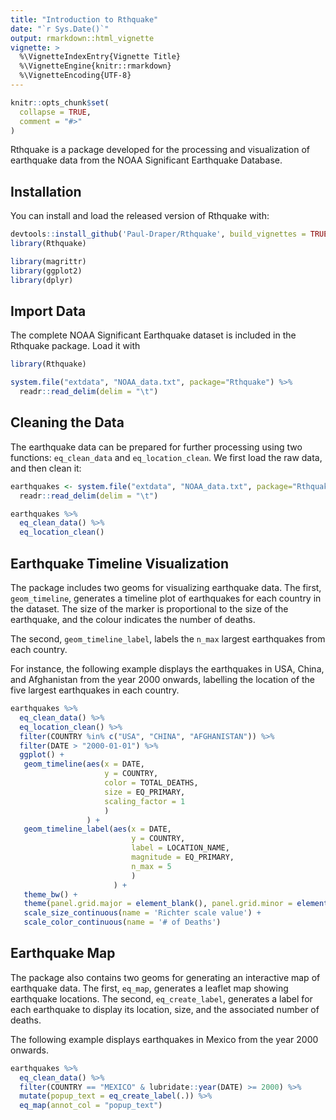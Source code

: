 ```yaml
---
title: "Introduction to Rthquake"
date: "`r Sys.Date()`"
output: rmarkdown::html_vignette
vignette: >
  %\VignetteIndexEntry{Vignette Title}
  %\VignetteEngine{knitr::rmarkdown}
  %\VignetteEncoding{UTF-8}
---
```


```r
knitr::opts_chunk$set(
  collapse = TRUE,
  comment = "#>"
)
```

Rthquake is a package developed for the processing and visualization of earthquake data from the NOAA Significant Earthquake Database. 

## Installation


You can install and load the released version of Rthquake with:

```r
devtools::install_github('Paul-Draper/Rthquake', build_vignettes = TRUE)
library(Rthquake)
```

```r
library(magrittr)
library(ggplot2)
library(dplyr)
```

## Import Data

The complete NOAA Significant Earthquake dataset is included in the Rthquake package. Load it with

```r
library(Rthquake)

system.file("extdata", "NOAA_data.txt", package="Rthquake") %>% 
  readr::read_delim(delim = "\t")
```

## Cleaning the Data

The earthquake data can be prepared for further processing using two functions: `eq_clean_data` and `eq_location_clean`. We first load the raw data, and then clean it:

```r
earthquakes <- system.file("extdata", "NOAA_data.txt", package="Rthquake") %>% 
  readr::read_delim(delim = "\t")

earthquakes %>% 
  eq_clean_data() %>% 
  eq_location_clean()
```

## Earthquake Timeline Visualization

The package includes two geoms for visualizing earthquake data. The first, `geom_timeline`, generates a timeline plot of earthquakes for each country in the dataset. The size of the marker is proportional to the size of the earthquake, and the colour indicates the number of deaths.

The second, `geom_timeline_label`, labels the `n_max` largest earthquakes from each country.

For instance, the following example displays the earthquakes in USA, China, and Afghanistan from the year 2000 onwards, labelling the location of the five largest earthquakes in each country.

```r
earthquakes %>% 
  eq_clean_data() %>% 
  eq_location_clean() %>% 
  filter(COUNTRY %in% c("USA", "CHINA", "AFGHANISTAN")) %>%
  filter(DATE > "2000-01-01") %>%
  ggplot() +
   geom_timeline(aes(x = DATE, 
                     y = COUNTRY, 
                     color = TOTAL_DEATHS, 
                     size = EQ_PRIMARY, 
                     scaling_factor = 1
                     )
                 ) +
   geom_timeline_label(aes(x = DATE, 
                           y = COUNTRY, 
                           label = LOCATION_NAME, 
                           magnitude = EQ_PRIMARY, 
                           n_max = 5
                           )
                       ) +
   theme_bw() +
   theme(panel.grid.major = element_blank(), panel.grid.minor = element_blank()) +
   scale_size_continuous(name = 'Richter scale value') +
   scale_color_continuous(name = '# of Deaths')
```

## Earthquake Map

The package also contains two geoms for generating an interactive map of earthquake data. The first, `eq_map`, generates a leaflet map showing earthquake locations. The second, `eq_create_label`, generates a label for each earthquake to display its location, size, and the associated number of deaths.

The following example displays earthquakes in Mexico from the year 2000 onwards.

```r
earthquakes %>% 
  eq_clean_data() %>% 
  filter(COUNTRY == "MEXICO" & lubridate::year(DATE) >= 2000) %>% 
  mutate(popup_text = eq_create_label(.)) %>% 
  eq_map(annot_col = "popup_text")
```

